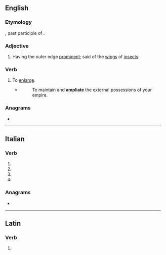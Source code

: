 ==English==

===Etymology===
{{etyl|la|en}} {{lena}} {{m|la|ampliatus}}, past participle of {{m|la|ampliare||to make wider}}.

===Adjective===
{{en-adj}}

# {{lb|en|zoology}} Having the outer edge [[prominent]]; said of the [[wing]]s of [[insect]]s.

===Verb===
{{en-verb|ampliat}}

# {{lb|en|transitive|obsolete}} To [[enlarge]].
#* {{rfdate||and other bibliographic particulars}} {{w|Nicholas Udall}}
#*: To maintain and '''ampliate''' the external possessions of your empire.

{{Webster 1913}}

===Anagrams===
* {{anagrams|en|a=aaeilmpt|Palamite}}

----

==Italian==

===Verb===
{{head|it|verb form|cat2=past participle forms}}

# {{inflection of|ampliare||2|p|pres|indc|lang=it}}
# {{inflection of|ampliare||2|p|impr|lang=it}}
# {{inflection of|ampliare||2|p|pres|subj|lang=it}}
# {{feminine plural of|ampliato|lang=it}}

===Anagrams===
* {{l|it|impalate}}

----

==Latin==

===Verb===
{{la-verb-form|ampliāte}}

# {{inflection of|ampliō||2|p|pres|actv|impr|lang=la}}